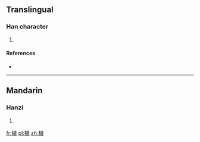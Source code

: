 ==Translingual==

===Han character===
{{Han char|rn=75|rad=木|as=13|sn=17|four=4195<sub>3</sub>|canj=木卜一竹 (DYMH)}}

# {{defn|Han|sort=木13}}

====References====
* {{Han ref|kx=0556.100|dkj=15642|dj=0945.280|hdz=21301.010|uh=6A85|ud=27269|bh=ED48|bd=60744}}

----

==Mandarin==

===Hanzi===
{{cmn-hanzi|pin=[[suì]] ([[sui4]])|wg=sui<sup>4</sup>}}

# {{defn|lang=cmn|sort=木13}}

[[fr:檅]]
[[pl:檅]]
[[zh:檅]]